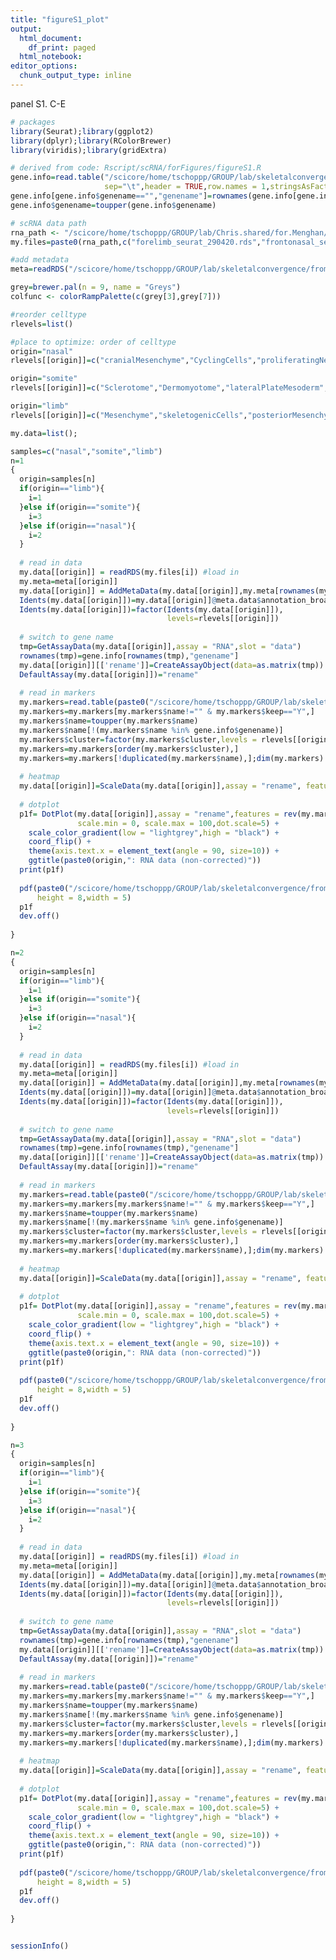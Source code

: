 ```yaml
---
title: "figureS1_plot"
output: 
  html_document:
    df_print: paged
  html_notebook:
editor_options:
  chunk_output_type: inline
---
```


panel S1. C-E

```r
# packages
library(Seurat);library(ggplot2)
library(dplyr);library(RColorBrewer)
library(viridis);library(gridExtra)

```

```r
# derived from code: Rscript/scRNA/forFigures/figureS1.R
gene.info=read.table("/scicore/home/tschoppp/GROUP/lab/skeletalconvergence/fromMenghan/scRNA/ensembl97_geneinfo.txt",
                     sep="\t",header = TRUE,row.names = 1,stringsAsFactors = FALSE)
gene.info[gene.info$genename=="","genename"]=rownames(gene.info[gene.info$genename=="",])
gene.info$genename=toupper(gene.info$genename)

# scRNA data path
rna_path <- "/scicore/home/tschoppp/GROUP/lab/Chris.shared/for.Menghan/"
my.files=paste0(rna_path,c("forelimb_seurat_290420.rds","frontonasal_seurat_290420.rds","somites_seurat_290420.rds"))

#add metadata
meta=readRDS("/scicore/home/tschoppp/GROUP/lab/skeletalconvergence/fromMenghan/scRNA/clustering/meta_all.rds")

grey=brewer.pal(n = 9, name = "Greys")
colfunc <- colorRampPalette(c(grey[3],grey[7]))
```

```r
#reorder celltype
rlevels=list()

#place to optimize: order of celltype
origin="nasal"
rlevels[[origin]]=c("cranialMesenchyme","CyclingCells","proliferatingNeurons","Neurons","NeuronalCells","Skin","Vessels","Blood")

origin="somite"
rlevels[[origin]]=c("Sclerotome","Dermomyotome","lateralPlateMesoderm","neuralTubeProgenitors","Neurons","neuralCrest","intermediateMesoderm","Skin","Vessels","Blood","mitochondrialRich")

origin="limb"
rlevels[[origin]]=c("Mesenchyme","skeletogenicCells","posteriorMesenchyme","CyclingCells","Muscle","Skin","Leukocytes","Blood")

```

```r
my.data=list(); 
```

```r
samples=c("nasal","somite","limb")
n=1
{
  origin=samples[n]
  if(origin=="limb"){
    i=1
  }else if(origin=="somite"){
    i=3
  }else if(origin=="nasal"){
    i=2
  }
  
  # read in data
  my.data[[origin]] = readRDS(my.files[i]) #load in
  my.meta=meta[[origin]]
  my.data[[origin]] = AddMetaData(my.data[[origin]],my.meta[rownames(my.data[[origin]]@meta.data),])
  Idents(my.data[[origin]])=my.data[[origin]]@meta.data$annotation_broad
  Idents(my.data[[origin]])=factor(Idents(my.data[[origin]]),
                                   levels=rlevels[[origin]])
  
  # switch to gene name
  tmp=GetAssayData(my.data[[origin]],assay = "RNA",slot = "data")
  rownames(tmp)=gene.info[rownames(tmp),"genename"]
  my.data[[origin]][['rename']]=CreateAssayObject(data=as.matrix(tmp))
  DefaultAssay(my.data[[origin]])="rename"
  
  # read in markers
  my.markers=read.table(paste0("/scicore/home/tschoppp/GROUP/lab/skeletalconvergence/fromMenghan/figure_drafts/figS1/scRNA_markers_FigS1_",origin,".txt"),header = T)
  my.markers=my.markers[my.markers$name!="" & my.markers$keep=="Y",]
  my.markers$name=toupper(my.markers$name)
  my.markers$name[!(my.markers$name %in% gene.info$genename)]
  my.markers$cluster=factor(my.markers$cluster,levels = rlevels[[origin]])
  my.markers=my.markers[order(my.markers$cluster),]
  my.markers=my.markers[!duplicated(my.markers$name),];dim(my.markers)
  
  # heatmap
  my.data[[origin]]=ScaleData(my.data[[origin]],assay = "rename", features = my.markers$name)
  
  # dotplot
  p1f= DotPlot(my.data[[origin]],assay = "rename",features = rev(my.markers$name),
               scale.min = 0, scale.max = 100,dot.scale=5) + 
    scale_color_gradient(low = "lightgrey",high = "black") +
    coord_flip() +
    theme(axis.text.x = element_text(angle = 90, size=10)) +
    ggtitle(paste0(origin,": RNA data (non-corrected)"))
  print(p1f)
  
  pdf(paste0("/scicore/home/tschoppp/GROUP/lab/skeletalconvergence/fromMenghan/figure_drafts/figS1/figureS1_dotplot_",origin,".pdf"),
      height = 8,width = 5)
  p1f
  dev.off()
  
}
```

```r
n=2
{
  origin=samples[n]
  if(origin=="limb"){
    i=1
  }else if(origin=="somite"){
    i=3
  }else if(origin=="nasal"){
    i=2
  }
  
  # read in data
  my.data[[origin]] = readRDS(my.files[i]) #load in
  my.meta=meta[[origin]]
  my.data[[origin]] = AddMetaData(my.data[[origin]],my.meta[rownames(my.data[[origin]]@meta.data),])
  Idents(my.data[[origin]])=my.data[[origin]]@meta.data$annotation_broad
  Idents(my.data[[origin]])=factor(Idents(my.data[[origin]]),
                                   levels=rlevels[[origin]])
  
  # switch to gene name
  tmp=GetAssayData(my.data[[origin]],assay = "RNA",slot = "data")
  rownames(tmp)=gene.info[rownames(tmp),"genename"]
  my.data[[origin]][['rename']]=CreateAssayObject(data=as.matrix(tmp))
  DefaultAssay(my.data[[origin]])="rename"
  
  # read in markers
  my.markers=read.table(paste0("/scicore/home/tschoppp/GROUP/lab/skeletalconvergence/fromMenghan/figure_drafts/figS1/scRNA_markers_FigS1_",origin,".txt"),header = T)
  my.markers=my.markers[my.markers$name!="" & my.markers$keep=="Y",]
  my.markers$name=toupper(my.markers$name)
  my.markers$name[!(my.markers$name %in% gene.info$genename)]
  my.markers$cluster=factor(my.markers$cluster,levels = rlevels[[origin]])
  my.markers=my.markers[order(my.markers$cluster),]
  my.markers=my.markers[!duplicated(my.markers$name),];dim(my.markers)
  
  # heatmap
  my.data[[origin]]=ScaleData(my.data[[origin]],assay = "rename", features = my.markers$name)
  
  # dotplot
  p1f= DotPlot(my.data[[origin]],assay = "rename",features = rev(my.markers$name),
               scale.min = 0, scale.max = 100,dot.scale=5) + 
    scale_color_gradient(low = "lightgrey",high = "black") +
    coord_flip() +
    theme(axis.text.x = element_text(angle = 90, size=10)) +
    ggtitle(paste0(origin,": RNA data (non-corrected)"))
  print(p1f)
  
  pdf(paste0("/scicore/home/tschoppp/GROUP/lab/skeletalconvergence/fromMenghan/figure_drafts/figS1/figureS1_dotplot_",origin,".pdf"),
      height = 8,width = 5)
  p1f
  dev.off()
  
}
```

```r
n=3
{
  origin=samples[n]
  if(origin=="limb"){
    i=1
  }else if(origin=="somite"){
    i=3
  }else if(origin=="nasal"){
    i=2
  }
  
  # read in data
  my.data[[origin]] = readRDS(my.files[i]) #load in
  my.meta=meta[[origin]]
  my.data[[origin]] = AddMetaData(my.data[[origin]],my.meta[rownames(my.data[[origin]]@meta.data),])
  Idents(my.data[[origin]])=my.data[[origin]]@meta.data$annotation_broad
  Idents(my.data[[origin]])=factor(Idents(my.data[[origin]]),
                                   levels=rlevels[[origin]])
  
  # switch to gene name
  tmp=GetAssayData(my.data[[origin]],assay = "RNA",slot = "data")
  rownames(tmp)=gene.info[rownames(tmp),"genename"]
  my.data[[origin]][['rename']]=CreateAssayObject(data=as.matrix(tmp))
  DefaultAssay(my.data[[origin]])="rename"
  
  # read in markers
  my.markers=read.table(paste0("/scicore/home/tschoppp/GROUP/lab/skeletalconvergence/fromMenghan/figure_drafts/figS1/scRNA_markers_FigS1_",origin,".txt"),header = T)
  my.markers=my.markers[my.markers$name!="" & my.markers$keep=="Y",]
  my.markers$name=toupper(my.markers$name)
  my.markers$name[!(my.markers$name %in% gene.info$genename)]
  my.markers$cluster=factor(my.markers$cluster,levels = rlevels[[origin]])
  my.markers=my.markers[order(my.markers$cluster),]
  my.markers=my.markers[!duplicated(my.markers$name),];dim(my.markers)
  
  # heatmap
  my.data[[origin]]=ScaleData(my.data[[origin]],assay = "rename", features = my.markers$name)
  
  # dotplot
  p1f= DotPlot(my.data[[origin]],assay = "rename",features = rev(my.markers$name),
               scale.min = 0, scale.max = 100,dot.scale=5) + 
    scale_color_gradient(low = "lightgrey",high = "black") +
    coord_flip() +
    theme(axis.text.x = element_text(angle = 90, size=10)) +
    ggtitle(paste0(origin,": RNA data (non-corrected)"))
  print(p1f)
  
  pdf(paste0("/scicore/home/tschoppp/GROUP/lab/skeletalconvergence/fromMenghan/figure_drafts/figS1/figureS1_dotplot_",origin,".pdf"),
      height = 8,width = 5)
  p1f
  dev.off()
  
}
```

```r

```

```r
sessionInfo()
```
